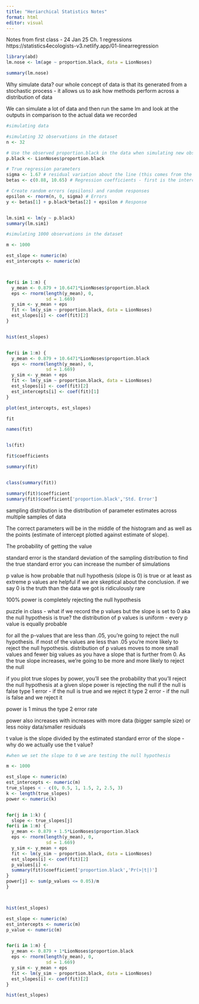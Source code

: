 ```yaml
---
title: "Heriarchical Statistics Notes"
format: html
editor: visual
---
```


Notes from first class - 24 Jan 25 Ch. 1 regressions https://statistics4ecologists-v3.netlify.app/01-linearregression

```r
library(abd)
lm.nose <- lm(age ~ proportion.black, data = LionNoses)

summary(lm.nose)
```

Why simulate data? our whole concept of data is that its generated from a stochastic process - it allows us to ask how methods perform across a distribution of data

We can simulate a lot of data and then run the same lm and look at the outputs in comparison to the actual data we recorded 


```r
#simulating data

#simulating 32 observations in the dataset
n <- 32 

# Use the observed proportion.black in the data when simulating new observations 
p.black <- LionNoses$proportion.black 

# True regression parameters
sigma <- 1.67 # residual variation about the line (this comes from the "Residual standard error term - 3rd line from the bottom (use this for the sd term))
betas <- c(0.88, 10.65) # Regression coefficients - first is the intercept estimate and the second is the slope 

# Create random errors (epsilons) and random responses
epsilon <- rnorm(n, 0, sigma) # Errors
y <- betas[1] + p.black*betas[2] + epsilon # Response


lm.sim1 <- lm(y ~ p.black)
summary(lm.sim1)
```



```r
#simulating 1000 observations in the dataset

m <- 1000

est_slope <- numeric(m)
est_intercepts <- numeric(m)



for(i in 1:m) {
  y_mean <- 0.879 + 10.6471*LionNoses$proportion.black
  eps <- rnorm(length(y_mean), 0,
               sd = 1.669)
  y_sim <- y_mean + eps
  fit <- lm(y_sim ~ proportion.black, data = LionNoses)
  est_slopes[i] <- coef(fit)[2]
}


hist(est_slopes)


for(i in 1:m) {
  y_mean <- 0.879 + 10.6471*LionNoses$proportion.black
  eps <- rnorm(length(y_mean), 0,
               sd = 1.669)
  y_sim <- y_mean + eps
  fit <- lm(y_sim ~ proportion.black, data = LionNoses)
  est_slopes[i] <- coef(fit)[2]
  est_intercepts[i] <- coef(fit)[1]
}

plot(est_intercepts, est_slopes)

fit

names(fit)


ls(fit)

fit$coefficients

summary(fit)


class(summary(fit))

summary(fit)$coefficient
summary(fit)$coefficient['proportion.black','Std. Error']
```


sampling distribution is the distribution of parameter estimates across multiple samples of data


The correct parameters will be in the middle of the histogram and as well as the points (estimate of intercept plotted against estimate of slope). 


The probability of getting the value 

standard error is the standard deviation of the sampling distribution 
to find the true standard error you can increase the number of simulations 


p value is how probable that null hypothesis (slope is 0) is true or at least as extreme
p values are helpful if we are skeptical about the conclusion. if we say 0 is the truth than the data we got is ridiculously rare 

100% power is completely rejecting the null hypothesis 

puzzle in class - what if we record the p values but the slope is set to 0 aka the null hypothesis is true?
the distribution of p values is uniform - every p value is equally probable 

for all the p-values that are less than .05, you're going to reject the null hypothesis. if most of the values are less than .05 you're more likely to reject the null hypothesis. distribution of p values moves to more small values and fewer big values as you have a slope that is further from 0. As the true slope increases, we're going to be more and more likely to reject the null




if you plot true slopes by power, you'll see the probability that you'll reject the null hypothesis at a given slope 
power is rejecting the null if the null is false
type 1 error - if the null is true and we reject it
type 2 error - if the null is false and we reject it 

power is 1 minus the type 2 error rate

power also increases with increases with more data (bigger sample size) or less noisy data/smaller residuals 


t value is the slope divided by the estimated standard error of the slope - why do we actually use the t value? 

```r
#when we set the slope to 0 we are testing the null hypothesis 

m <- 1000

est_slope <- numeric(m)
est_intercepts <- numeric(m)
true_slopes < - c(0, 0.5, 1, 1.5, 2, 2.5, 3)
k <- length(true_slopes)
power <- numeric(k)


for(j in 1:k) {
  slope <- true_slopes[j]
for(i in 1:m) {
  y_mean <- 0.879 + 1.5*LionNoses$proportion.black
  eps <- rnorm(length(y_mean), 0,
               sd = 1.669)
  y_sim <- y_mean + eps
  fit <- lm(y_sim ~ proportion.black, data = LionNoses)
  est_slopes[i] <- coef(fit)[2]
  p_values[i] <-
  summary(fit)$coefficient['proportion.black','Pr(>|t|)']
}
power[j] <- sum(p_values <= 0.05)/m
}



hist(est_slopes)
```

```r

est_slope <- numeric(m)
est_intercepts <- numeric(m)
p_value <- numeric(m)


for(i in 1:m) {
  y_mean <- 0.879 + 1*LionNoses$proportion.black
  eps <- rnorm(length(y_mean), 0,
               sd = 1.669)
  y_sim <- y_mean + eps
  fit <- lm(y_sim ~ proportion.black, data = LionNoses)
  est_slopes[i] <- coef(fit)[2]
}

hist(est_slopes)
```

